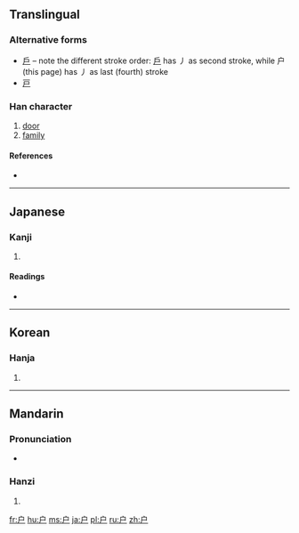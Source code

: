 {{also|戶|戸|尸}}
==Translingual==
{{stroke order|strokes=4}}
{{stroke order|type=animate}}
{{ja-forms|[[戸]]|户|[[戶]]}}
===Alternative forms===
* [[戶]] – note the different stroke order: [[戶]] has 丿 as second stroke, while 户 (this page) has 丿 as last (fourth) stroke
* [[戸]]

===Han character===
{{Han char|rn=63|rad=戶|as=00|sn=4|four=|canj=戈尸 (IS)}}

# [[door]]
# [[family]]

====References====
* {{Han ref|kx=0414.321|hdz=32257.010|uh=6237|ud=25143}}

----

==Japanese==

===Kanji===
{{ja-kanji|grade=|rs=戶00}}

# {{defn|lang=ja|sort=戶00}}

====Readings====
* {{ja-readings|on=[[こ]] (ko)|kun=[[と]] (to), [[へ]] (he)}}

----

==Korean==

===Hanja===
{{ko-hanja|hangeul=호|eumhun=|rv=ho|mr=ho|y=ho}}

# {{defn|lang=ko|sort=戶00}}

----

==Mandarin==

===Pronunciation===
* {{audio|Zh-hù.ogg|Audio}}

===Hanzi===
{{cmn-hanzi|tra=戶|pin=[[hù]] ([[hu4]])|wg=hu<sup>4</sup>}}

# {{defn|lang=cmn|sort=戶00}}

[[fr:户]]
[[hu:户]]
[[ms:户]]
[[ja:户]]
[[pl:户]]
[[ru:户]]
[[zh:户]]
